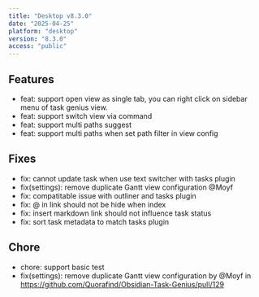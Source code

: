 ```yaml
---
title: "Desktop v8.3.0"
date: "2025-04-25"
platform: "desktop"
version: "8.3.0"
access: "public"
---
```


## Features

- feat: support open view as single tab, you can right click on sidebar menu of task genius view.
- feat: support switch view via command
- feat: support multi paths suggest
- feat: support multi paths when set path filter in view config

## Fixes

- fix: cannot update task when use text switcher with tasks plugin
- fix(settings): remove duplicate Gantt view configuration @Moyf
- fix: compatitable issue with outliner and tasks plugin
- fix: @ in link should not be hide when index
- fix: insert markdown link should not influence task status
- fix: sort task metadata to match tasks plugin

## Chore

- chore: support basic test
- fix(settings): remove duplicate Gantt view configuration by @Moyf in https://github.com/Quorafind/Obsidian-Task-Genius/pull/129
